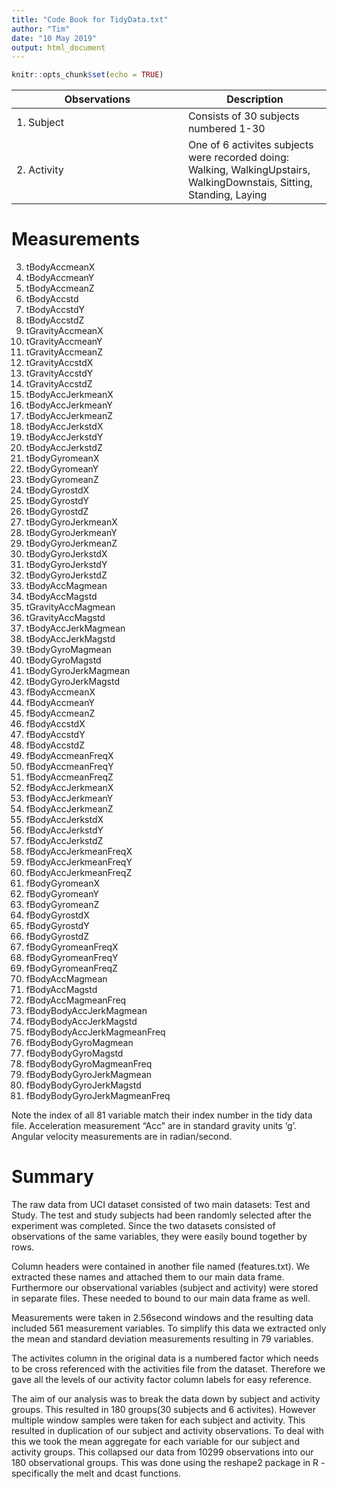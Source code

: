---
title: "Code Book for TidyData.txt"
author: "Tim"
date: "10 May 2019"
output: html_document
---

```{r setup, include=FALSE}
knitr::opts_chunk$set(echo = TRUE)
```



Observations  | Description
------------- | -----------
1. Subject       | Consists of 30 subjects numbered 1-30  
2. Activity      | One of 6 activites subjects were recorded doing:  Walking, WalkingUpstairs, WalkingDownstais, Sitting, Standing, Laying


# Measurements    

3.  tBodyAccmeanX   
4.  tBodyAccmeanY   
5.  tBodyAccmeanZ   
6.  tBodyAccstd
7.  tBodyAccstdY
8.  tBodyAccstdZ
9.  tGravityAccmeanX
10. tGravityAccmeanY
11. tGravityAccmeanZ
12. tGravityAccstdX
13. tGravityAccstdY
14. tGravityAccstdZ
15. tBodyAccJerkmeanX
16. tBodyAccJerkmeanY
17. tBodyAccJerkmeanZ
18. tBodyAccJerkstdX
19. tBodyAccJerkstdY
20. tBodyAccJerkstdZ
21. tBodyGyromeanX
22. tBodyGyromeanY
23. tBodyGyromeanZ
24. tBodyGyrostdX
25. tBodyGyrostdY
26. tBodyGyrostdZ
27. tBodyGyroJerkmeanX
28. tBodyGyroJerkmeanY
29. tBodyGyroJerkmeanZ
30. tBodyGyroJerkstdX
31. tBodyGyroJerkstdY
32. tBodyGyroJerkstdZ
33. tBodyAccMagmean
34. tBodyAccMagstd
35. tGravityAccMagmean
36. tGravityAccMagstd
37. tBodyAccJerkMagmean
38. tBodyAccJerkMagstd
39. tBodyGyroMagmean
40. tBodyGyroMagstd
41. tBodyGyroJerkMagmean
42. tBodyGyroJerkMagstd
43. fBodyAccmeanX
44. fBodyAccmeanY
45. fBodyAccmeanZ
46. fBodyAccstdX
47. fBodyAccstdY
48. fBodyAccstdZ
49. fBodyAccmeanFreqX
50. fBodyAccmeanFreqY
51. fBodyAccmeanFreqZ
52. fBodyAccJerkmeanX
53. fBodyAccJerkmeanY
54. fBodyAccJerkmeanZ
55. fBodyAccJerkstdX
56. fBodyAccJerkstdY
57. fBodyAccJerkstdZ
58. fBodyAccJerkmeanFreqX
59. fBodyAccJerkmeanFreqY
60. fBodyAccJerkmeanFreqZ
61. fBodyGyromeanX
62. fBodyGyromeanY
63. fBodyGyromeanZ
64. fBodyGyrostdX
65. fBodyGyrostdY
66. fBodyGyrostdZ
67. fBodyGyromeanFreqX
68. fBodyGyromeanFreqY
69. fBodyGyromeanFreqZ
70. fBodyAccMagmean
71. fBodyAccMagstd
72. fBodyAccMagmeanFreq
73. fBodyBodyAccJerkMagmean
74. fBodyBodyAccJerkMagstd
75. fBodyBodyAccJerkMagmeanFreq
76. fBodyBodyGyroMagmean
77. fBodyBodyGyroMagstd
78. fBodyBodyGyroMagmeanFreq
79. fBodyBodyGyroJerkMagmean
80. fBodyBodyGyroJerkMagstd
81. fBodyBodyGyroJerkMagmeanFreq

Note the index of all 81 variable match their index number in the tidy data file.
Acceleration measurement "Acc" are in standard gravity units 'g'.
Angular velocity measurements are in radian/second.


# Summary

The raw data from UCI dataset consisted of two main datasets: Test and Study. The test and study subjects had been randomly selected after the experiment was completed. Since the two datasets consisted of observations of the same variables, they were easily bound together by rows. 

Column headers were contained in another file named (features.txt). We extracted these names and attached them to our main data frame. Furthermore our observational variables (subject and activity) were stored in separate files. These needed to bound to our main data frame as well. 

Measurements were taken in 2.56second windows and the resulting data included 561 measurement variables. To simplify this data we extracted only the mean and standard deviation measurements resulting in 79 variables. 

The activites column in the original data is a numbered factor which needs to be cross referenced with the activities file from the dataset. Therefore we gave all the levels of our activity factor column labels for easy reference.

The aim of our analysis was to break the data down by subject and activity groups. This resulted in 180 groups(30 subjects and 6 activites). However multiple window samples were taken for each subject and activity. This resulted in duplication of our subject and activity observations. To deal with this we took the mean aggregate for each variable for our subject and activity groups. This collapsed our data from 10299 observations into our 180 observational groups. This was done using the reshape2 package in R - specifically the melt and dcast functions.






